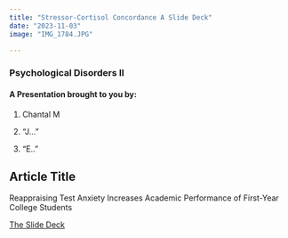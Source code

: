 ```yaml
---
title: "Stressor-Cortisol Concordance A Slide Deck"
date: "2023-11-03"
image: "IMG_1784.JPG"

---
```


### Psychological Disorders II

#### A Presentation brought to you by:

1.  Chantal M

2.  "J..."

3. "E.."

## Article Title

Reappraising Test Anxiety Increases Academic Performance of First-Year College Students


[The Slide Deck](troisieme_slides.qmd)
